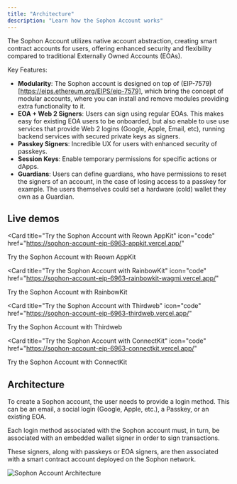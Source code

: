 ```yaml
---
title: "Architecture"
description: "Learn how the Sophon Account works"
---
```


The Sophon Account utilizes native account abstraction, creating smart contract accounts for users, offering enhanced security and flexibility compared to traditional Externally Owned Accounts (EOAs).

Key Features:

- **Modularity**: The Sophon account is designed on top of (EIP-7579)[https://eips.ethereum.org/EIPS/eip-7579], which bring the concept of modular accounts, where you can install and remove modules providing extra functionality to it.
- **EOA + Web 2 Signers**: Users can sign using regular EOAs. This makes easy for existing EOA users to be onboarded, but also enable to use use services that provide Web 2 logins (Google, Apple, Email, etc), running backend services with secured private keys as signers.
- **Passkey Signers**: Incredible UX for users with enhanced security of passkeys.
- **Session Keys**: Enable temporary permissions for specific actions or dApps.
- **Guardians**: Users can define guardians, who have permissions to reset the signers of an account, in the case of losing access to a passkey for example. The users themselves could set a hardware (cold) wallet they own as a Guardian.

## Live demos

<CardGroup cols={2}>

<Card
  title="Try the Sophon Account with Reown AppKit"
  icon="code"
  href="https://sophon-account-eip-6963-appkit.vercel.app/"
>
  Try the Sophon Account with Reown AppKit
</Card>

<Card
  title="Try the Sophon Account with RainbowKit"
  icon="code"
  href="https://sophon-account-eip-6963-rainbowkit-wagmi.vercel.app/"
>
  Try the Sophon Account with RainbowKit
</Card>

<Card
  title="Try the Sophon Account with Thirdweb"
  icon="code"
  href="https://sophon-account-eip-6963-thirdweb.vercel.app/"
>
  Try the Sophon Account with Thirdweb
</Card>

<Card
  title="Try the Sophon Account with ConnectKit"
  icon="code"
  href="https://sophon-account-eip-6963-connectkit.vercel.app/"
>
  Try the Sophon Account with ConnectKit
</Card>

</CardGroup>

## Architecture

To create a Sophon account, the user needs to provide a login method. This can be an email, a social login (Google, Apple, etc.), a Passkey, or an existing EOA.

Each login method associated with the Sophon account must, in turn, be associated with an embedded wallet signer in order to sign transactions.

These signers, along with passkeys or EOA signers, are then associated with a smart contract account deployed on the Sophon network.

![Sophon Account Architecture](/images/sophon-account-architecture.png)
